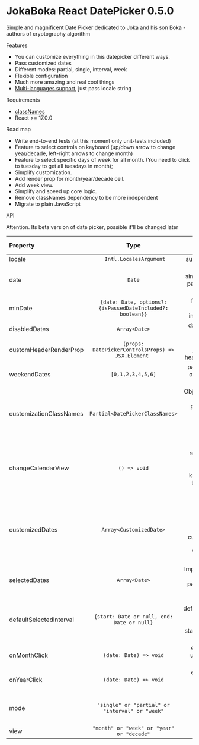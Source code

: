
<Meta title="DatePicker/Introduction" />

<style>
  {`
    .subheading {
      --mediumdark: '#999999';
      font-weight: 900;
      font-size: 13px;
      color: #999;
      letter-spacing: 6px;
      line-height: 24px;
      text-transform: uppercase;
      margin-bottom: 12px;
      margin-top: 40px;
    }

  `}
</style>

# JokaBoka React DatePicker 0.5.0

Simple and magnificent Date Picker dedicated to Joka and his son Boka - authors of cryptography algorithm

<div className="subheading">Features</div>
<ul>
<li>You can customize everything in this datepicker different ways.</li>
<li>Pass customized dates</li>
<li>Different modes: partial, single, interval, week</li>
<li>Flexible configuration</li>
<li>Much more amazing and real cool things</li>
<li><a href="https://developer.mozilla.org/en-US/docs/Web/JavaScript/Reference/Global_Objects/Intl" target="_blank">Multi-languages support</a>, just pass locale string</li>
</ul>

<div className="subheading">Requirements</div>

- <a href="https://www.npmjs.com/package/classnames" target="_blank">classNames</a>
- React >= 17.0.0


<div className="subheading">Road map</div>

- Write end-to-end tests (at this moment only unit-tests included)
- Feature to select controls on keyboard (up/down arrow to change year/decade, left-right arrows to change month)
- Feature to select specific days of week for all month. (You need to click to tuesday to get all tuesdays in month);
- Simplify customization.
- Add render prop for month/year/decade cell.
- Add week view.
- Simplify and speed up core logic.
- Remove classNames dependency to be more independent
- Migrate to plain JavaScript

<div className="subheading">API</div>

Attention. Its beta version of date picker, possible it'll be changed later

| Property | Type | Additional information | Example
| :--- | :----: | ----: | ----: |
| locale    |  ``` Intl.LocalesArgument```    |  <a href="https://www.iana.org/assignments/language-subtag-registry/language-subtag-registry" target="_blank">supported languages</a> | ru-RU, en-US, en
| date      |   ```Date```           | Its helpful only for single mode. You can pass date to track its changes | ```new Date()```;
| minDate   | ```{date: Date, options?: {isPassedDateIncluded?: boolean}}``` | flag need to decide disable until or include passed date | -
| disabledDates | ```Array<Date>``` | dates that should be disabled | -
| customHeaderRenderProp | ```(props: DatePickerControlsProps) => JSX.Element ``` | <a href="https://reactjs.org/docs/render-props.html" target="_blank">pattern implementation for header customization</a> | -
| weekendDates | ```[0,1,2,3,4,5,6]``` | pass array with days of week to disable it as weekend. | ```[6,0]``` all saturdays and sundays will be disabled
| customizationClassNames | ```Partial<DatePickerClassNames>``` | Object of objects with classNames for all parts of datePicker. You can pass classNames to custom parts only you need. | ```{{common: {header: "customHeaderClassName"}}}```
| changeCalendarView | ```() => void``` | This argument is required if you want to change view. DatePicker doesnt know about triggers that should change his view. | -
| customizedDates | ```Array<CustomizedDate>``` | Custom date can have another className, be disabled or not. Possible logic of custom dates will be refactored later. Watch examples to get additional info. | -
| selectedDates | ```Array<Date>``` |  Important: you should use this prop with partial/interval mode to save state. | -
| defaultSelectedInterval | ```{start: Date or null, end: Date or null}``` | same that defaultSelectedDates. It can'be helpful if you want to make start date selected by default | -
| onMonthClick | ```(date: Date) => void``` | event will fire when user click on month cell. | -
| onYearClick | ```(date: Date) => void``` | event will fire when user click on year cell. | -
| mode | ``` "single" or "partial" or "interval" or "week" ``` | strategy for dates selection. Watch examples to see usage | -
| view | ```"month" or "week" or "year" or "decade"``` | - | -